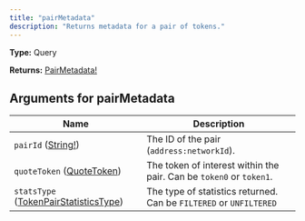 ```yaml
---
title: "pairMetadata"
description: "Returns metadata for a pair of tokens."
---
```


**Type:** Query

**Returns:** [PairMetadata!](/api-reference/types/pairmetadata)

## Arguments for pairMetadata

| Name | Description |
|------|-------------|
| `pairId` ([String!](/api-reference/types/string)) | The ID of the pair (`address:networkId`). |
| `quoteToken` ([QuoteToken](/api-reference/types/quotetoken)) | The token of interest within the pair. Can be `token0` or `token1`. |
| `statsType` ([TokenPairStatisticsType](/api-reference/types/tokenpairstatisticstype)) | The type of statistics returned. Can be `FILTERED` or `UNFILTERED` |

